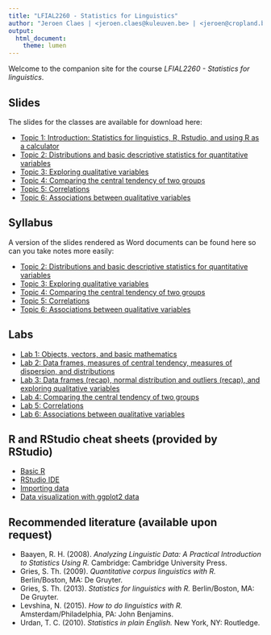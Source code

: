 ```yaml
---
title: "LFIAL2260 - Statistics for Linguistics"
author: "Jeroen Claes | <jeroen.claes@kuleuven.be> | <jeroen@cropland.be>"
output:
  html_document:
    theme: lumen
---
```


Welcome to the companion site for the course *LFIAL2260 - Statistics for linguistics*. 

## Slides
The slides for the classes are available for download here: 

- [Topic 1: Introduction: Statistics for linguistics, R, Rstudio, and using R as a calculator](https://drive.google.com/open?id=13ecOT0AIx1YIvqNfzoehtYxrnkund8HjacHGWBb-_tQ)
- [Topic 2: Distributions and basic descriptive statistics for quantitative variables](http://www.jeroenclaes.be/statistics_for_linguistics/slides/Class2.html)
- [Topic 3: Exploring qualitative variables](http://www.jeroenclaes.be/statistics_for_linguistics/slides/Class3.html)
- [Topic 4: Comparing the central tendency of two groups](http://www.jeroenclaes.be/statistics_for_linguistics/slides/Class4.html)
- [Topic 5: Correlations](http://www.jeroenclaes.be/statistics_for_linguistics/slides/Class5.html)
- [Topic 6: Associations between qualitative variables](http://www.jeroenclaes.be/statistics_for_linguistics/slides/Class6.html)

## Syllabus
A version of the slides rendered as Word documents can be found here so can you take notes more easily:

- [Topic 2: Distributions and basic descriptive statistics for quantitative variables](http://www.jeroenclaes.be/statistics_for_linguistics/syllabus/Class2.docx)
- [Topic 3: Exploring qualitative variables](http://www.jeroenclaes.be/statistics_for_linguistics/syllabus/Class3.docx)
- [Topic 4: Comparing the central tendency of two groups](http://www.jeroenclaes.be/statistics_for_linguistics/syllabus/Class4.docx)
- [Topic 5: Correlations](http://www.jeroenclaes.be/statistics_for_linguistics/syllabus/Class5.docx)
- [Topic 6: Associations between qualitative variables](http://www.jeroenclaes.be/statistics_for_linguistics/syllabus/Class6.docx)


## Labs
- [Lab 1: Objects, vectors, and basic mathematics](http://www.jeroenclaes.be/statistics_for_linguistics/class1.html)
- [Lab 2: Data frames, measures of central tendency, measures of dispersion, and distributions](http://www.jeroenclaes.be/statistics_for_linguistics/class2.html)
- [Lab 3: Data frames (recap), normal distribution and outliers (recap), and exploring qualitative variables](http://www.jeroenclaes.be/statistics_for_linguistics/class3.html)
- [Lab 4: Comparing the central tendency of two groups](http://www.jeroenclaes.be/statistics_for_linguistics/class4.html)
- [Lab 5: Correlations](http://www.jeroenclaes.be/statistics_for_linguistics/class5.html)
- [Lab 6: Associations between qualitative variables](http://www.jeroenclaes.be/statistics_for_linguistics/class6.html)


## R and RStudio cheat sheets (provided by RStudio)
- [Basic R](http://www.jeroenclaes.be/statistics_for_linguistics/cheatsheets/baseR.pdf)
- [RStudio IDE](http://www.jeroenclaes.be/statistics_for_linguistics/cheatsheets/rstudio.pdf)
- [Importing data](http://www.jeroenclaes.be/statistics_for_linguistics/cheatsheets/importingData.pdf)
- [Data visualization with ggplot2 data](http://www.jeroenclaes.be/statistics_for_linguistics/cheatsheets/ggplot2.pdf)

## Recommended literature (available upon request)
- Baayen, R. H. (2008). *Analyzing Linguistic Data: A Practical Introduction to Statistics Using R.* Cambridge: Cambridge University Press.	
- Gries, S. Th. (2009). *Quantitative corpus linguistics with R.* Berlin/Boston, MA: De Gruyter.	
 - Gries, S. Th. (2013). *Statistics for linguistics with R.* Berlin/Boston, MA: De Gruyter.	
- Levshina, N. (2015). *How to do linguistics with R.* Amsterdam/Philadelphia, PA: John Benjamins.	
- Urdan, T. C. (2010). *Statistics in plain English.* New York, NY: Routledge.	
